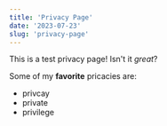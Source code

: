 ```yaml
---
title: 'Privacy Page'
date: '2023-07-23'
slug: 'privacy-page'
---
```


This is a test privacy page! Isn't it _great_?

Some of my **favorite** pricacies are:

- privcay
- private
- privilege
